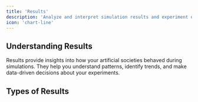 ```yaml
---
title: 'Results'
description: 'Analyze and interpret simulation results and experiment outcomes'
icon: 'chart-line'
---
```


## Understanding Results

Results provide insights into how your artificial societies behaved during simulations. They help you understand patterns, identify trends, and make data-driven decisions about your experiments.

## Types of Results

